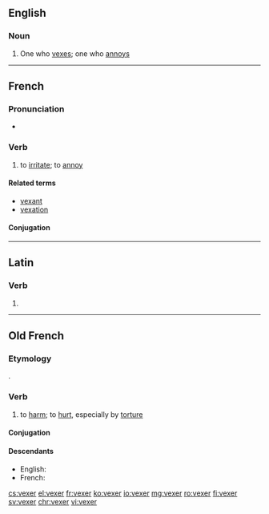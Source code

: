 ==English==

===Noun===
{{en-noun}}

# One who [[vex]]es; one who [[annoy]]s

----

==French==

===Pronunciation===
* {{IPA|/vɛk.se/|lang=fr}}

===Verb===
{{fr-verb}}

# to [[irritate]]; to [[annoy]]

====Related terms====
* [[vexant]]
* [[vexation]]

====Conjugation====
{{fr-conj-er|vex|avoir}}

----

==Latin==

===Verb===
{{la-verb-form|vēxer}}

# {{conjugation of|vēxō||1|s|pres|pass|sub|lang=la}}

----

==Old French==

===Etymology===
{{etyl|la|fro}} {{term|vēxō|lang=la}}.

===Verb===
{{head|fro|verb}}

# to [[harm]]; to [[hurt]], especially by [[torture]]

====Conjugation====
{{fro-conj-er-e|vex}}

====Descendants====
* English: {{l|en|vex}} {{qualifier|borrowed into Middle English}}
* French: {{l|fr|vexer}}

[[cs:vexer]]
[[el:vexer]]
[[fr:vexer]]
[[ko:vexer]]
[[io:vexer]]
[[mg:vexer]]
[[ro:vexer]]
[[fi:vexer]]
[[sv:vexer]]
[[chr:vexer]]
[[vi:vexer]]